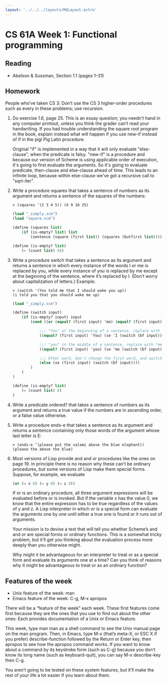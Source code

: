 ```yaml
---
layout: '../../../layouts/MdLayout.astro'
---
```



# CS 61A Week 1: Functional programming

## Reading

- Abelson & Sussman, Section 1.1 (pages 1–31)

  <Checkmark id="week/1/reading" />

## Homework

People who’ve taken CS 3: Don’t use the CS 3 higher-order procedures such as
every in these problems; use recursion.

1.  Do exercise 1.6, page 25. This is an essay question; you needn’t hand in any
    computer printout, unless you think the grader can’t read your handwriting.
    If you had trouble understanding the square root program in the book,
    explain instead what will happen if you use new-if instead of if in the pigl
    Pig Latin procedure.

    <Checkmark id="week/1/ex-1" />

    <Answer>
      Original "if" is implemented in a way that it will only evaluate
      "else-clause", when the predicate is falsy. "new-if" is a procedure and
      because our version of Scheme is using applicable order of execution, it's
      going to first evaluate the arguments. So it's going to evaluate
      predicate, then-clause and else-clause ahead of time. This leads to an
      infinite loop, because within else-clause we've got a recursive call to
      "sqrt-iter".
    </Answer>

2.  Write a procedure squares that takes a sentence of numbers as its argument
    and returns a sentence of the squares of the numbers:

    ```shell
    > (squares ’(2 3 4 5)) (4 9 16 25)
    ```

    <Checkmark id="week/1/ex-2" />

    <Answer>

    ```scheme
    (load "_simply.scm")
    (load "square.scm")

    (define (squares list)
        (if (is-empty? list) list
            (sentence (square (first list)) (squares (butfirst list)))))

    (define (is-empty? list)
        (= (count list) 0))
    ```

    </Answer>

3.  Write a procedure switch that takes a sentence as its argument and returns a
    sentence in which every instance of the words I or me is replaced by you,
    while every instance of you is replaced by me except at the beginning of the
    sentence, where it’s replaced by I. (Don’t worry about capitalization of
    letters.) Example:

    ```
    > (switch '(You told me that I should wake you up))
    (i told you that you should wake me up)
    ```

    <Checkmark id="week/1/ex-3" />

    <Answer>

    ```scheme
    (load "_simply.scm")

    (define (switch input)
        (if (is-empty? input) input
            (cond ((or (equal? (first input) 'me) (equal? (first input) 'I)) (se 'you (switch (bf input))))

                ;;; "You" at the beginning of a sentence, replace with "I"
                ((equal? (first input) 'You) (se 'I (switch (bf input))))

                ;;; "you" in the middle of a sentence, replace with "me"
                ((equal? (first input) 'you) (se 'me (switch (bf input))))

                ;;; Other word, don't change the first word, and switch the rest
                (else (se (first input) (switch (bf input))))
            )
        )
    )

    (define (is-empty? list)
        (= (count list) 0)
    )
    ```

    </Answer>

4.  Write a predicate ordered? that takes a sentence of numbers as its argument
    and returns a true value if the numbers are in ascending order, or a false
    value otherwise.

    <Checkmark id="week/1/ex-4" />

5.  Write a procedure ends-e that takes a sentence as its argument and returns a
    sentence containing only those words of the argument whose last letter is E:

    ```shell
    > (ends-e ’(please put the salami above the blue elephant))
    (please the above the blue)
    ```

    <Checkmark id="week/1/ex-5" />

6.  Most versions of Lisp provide and and or procedures like the ones on
    page 19. In principle there is no reason why these can’t be ordinary
    procedures, but some versions of Lisp make them special forms. Suppose, for
    example, we evaluate

    ```scheme
    (or (= x 0) (= y 0) (= z 0))
    ```

    If or is an ordinary procedure, all three argument expressions will be
    evaluated before or is invoked. But if the variable x has the value 0, we
    know that the entire expression has to be true regardless of the values of y
    and z. A Lisp interpreter in which or is a special form can evaluate the
    arguments one by one until either a true one is found or it runs out of
    arguments.

    Your mission is to devise a test that will tell you whether Scheme’s and and
    or are special forms or ordinary functions. This is a somewhat tricky
    problem, but it’ll get you thinking about the evaluation process more deeply
    than you otherwise might.

    Why might it be advantageous for an interpreter to treat or as a special
    form and evaluate its arguments one at a time? Can you think of reasons why
    it might be advantageous to treat or as an ordinary function?

    <Checkmark id="week/1/ex-6" />

## Features of the week

- Unix feature of the week: man
- Emacs feature of the week: C-g, M-x apropos

There will be a “feature of the week” each week. These first features come first
because they are the ones that you use to find out about the other ones: Each
provides documentation of a Unix or Emacs feature.

This week, type man man as a shell command to see the Unix manual page on the
man program. Then, in Emacs, type M-x (that’s meta-X, or ESC X if you prefer)
describe-function followed by the Return or Enter key, then apropos to see how
the apropos command works. If you want to know about a command by its keystroke
form (such as C-g) because you don’t know its long name (such as keyboard-quit),
you can say M-x describe-key then C-g.

You aren’t going to be tested on these system features, but it’ll make the rest
of your life a lot easier if you learn about them.

```

```
